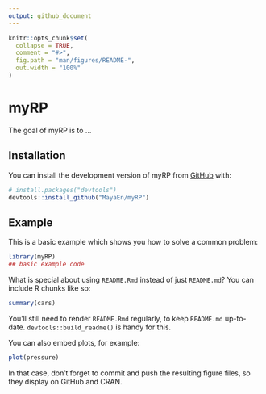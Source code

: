 ```yaml
---
output: github_document
---
```


<!-- README.md is generated from README.Rmd. Please edit that file -->

```r
knitr::opts_chunk$set(
  collapse = TRUE,
  comment = "#>",
  fig.path = "man/figures/README-",
  out.width = "100%"
)
```

# myRP

<!-- badges: start -->
<!-- badges: end -->

The goal of myRP is to ...

## Installation

You can install the development version of myRP from [GitHub](https://github.com/) with:

``` r
# install.packages("devtools")
devtools::install_github("MayaEn/myRP")
```

## Example

This is a basic example which shows you how to solve a common problem:

```r
library(myRP)
## basic example code
```

What is special about using `README.Rmd` instead of just `README.md`? You can include R chunks like so:

```r
summary(cars)
```

You'll still need to render `README.Rmd` regularly, to keep `README.md` up-to-date. `devtools::build_readme()` is handy for this.

You can also embed plots, for example:

```r
plot(pressure)
```

In that case, don't forget to commit and push the resulting figure files, so they display on GitHub and CRAN.
